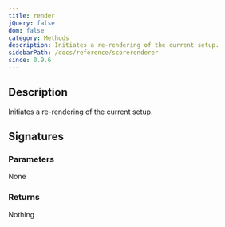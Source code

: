 ```yaml
---
title: render
jQuery: false
dom: false
category: Methods
description: Initiates a re-rendering of the current setup.
sidebarPath: /docs/reference/scorerenderer
since: 0.9.6
---
```


<SinceBadge since="0.9.6" />


## Description
Initiates a re-rendering of the current setup. 

## Signatures

<TypeTable>
    <TypeRow type="js" name="function render()" />
    <TypeRow type="net" name="void Render()" />
</TypeTable>

### Parameters
None

### Returns
Nothing